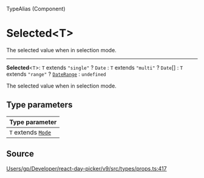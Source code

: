 <SectionTitle>TypeAlias (Component)</SectionTitle>

# Selected\<T\>

<Description>
The selected value when in selection mode.
</Description>

---

<a id="undefined" name="undefined"></a>

<SignatureMemberIdentifier>**Selected**\<`T`\>: `T` extends `"single"` ? `Date` : `T` extends `"multi"` ? `Date`[] : `T` extends `"range"` ? [`DateRange`](/api/next/type-aliases/DateRange.md) : `undefined`</SignatureMemberIdentifier>

The selected value when in selection mode.

## Type parameters

| Type parameter |
| :------ |
| `T` extends [`Mode`](/api/next/type-aliases/Mode.md) |

## Source

[Users/gp/Developer/react-day-picker/v9/src/types/props.ts:417](https://github.com/gpbl/react-day-picker/blob/next/src/types/props.ts#L417)

